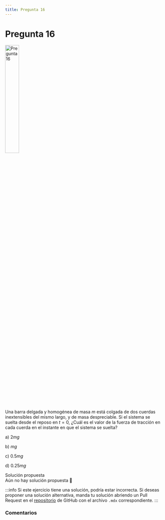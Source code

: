 ```yaml
---
title: Pregunta 16
---
```



# Pregunta 16

<Image
  src="science/dynamics/exercises/2023-2/p16/image.png"
  alt="Pregunta 16"
  width="30%"
/>

Una barra delgada y homogénea de masa $m$ está colgada de dos cuerdas inextensibles del mismo largo, y de masa despreciable. Si el sistema se suelta desde el reposo en $t=0$,
¿Cuál es el valor de la fuerza de tracción en cada cuerda en el instante en que el sistema se suelta?

a) $2 mg$

b) $mg$

c) $0.5 mg$

d) $0.25 mg$

<MDXDetails>
<summary>Solución propuesta</summary>

<div className="exercise">
Aún no hay solución propuesta 🥲
</div>

:::info
Si este ejercicio tiene una solución, podría estar incorrecta. Si deseas proponer una solución alternativa, manda tu solución abriendo
un Pull Request en el [repositorio](https://github.com/crow-rojas/apuntes-fundamentals/pulls) de GitHub con el archivo
`.mdx` correspondiente.
:::

</MDXDetails>

### Comentarios

<Disqus
  url="https://crow-rojas.github.io/apuntes-fundamentals/docs/science/dynamics/exercises/2023-2/p16"
  identifier="docs/science/dynamics/exercises/2023-2/p16"
  title="2023-2 Dinámica - Pregunta 16"
/>
